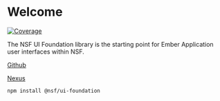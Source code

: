 
<Meta title="Welcome" />

# Welcome

[![Coverage](https://sonarqube.nsf.gov/api/project_badges/measure?project=nsf-ui-foundation&metric=coverage)](https://sonarqube.nsf.gov/dashboard?id=nsf-ui-foundation)

The NSF UI Foundation library is the starting point for Ember Application user interfaces
within NSF.

[Github](https://github.com/nsf-open/ember-ui-foundation)

[Nexus](https://dis-nexus.nsf.gov:8443/nexus/#browse/search/npm=format%3Dnpm%20AND%20group%3D%40nsf%20AND%20name.raw%3Dui-foundation)

```bash
npm install @nsf/ui-foundation
```
